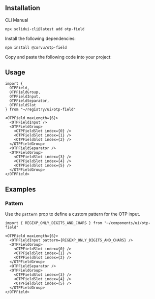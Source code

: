 <MDXHeader
  title="OTP Field"
  description="Accessible one-time password component with copy paste functionality."
  docs="https://corvu.dev/docs/primitives/otp-field/"
/>

<ComponentPreview name="otp-field-demo" />

## Installation

<Tabs defaultValue="cli">

<TabsList>
  <TabsTrigger value="cli">CLI</TabsTrigger>
  <TabsTrigger value="manual">Manual</TabsTrigger>
</TabsList>

<TabsContent value="cli">

```bash
npx solidui-cli@latest add otp-field
```

</TabsContent>

<TabsContent value="manual">
<Steps>

<Step>Install the following dependencies: </Step>

```bash
npm install @corvu/otp-field
```

<Step>Copy and paste the following code into your project: </Step>

<ComponentSource name="otp-field" />

</Steps>
</TabsContent>

</Tabs>

## Usage

```tsx
import {
  OTPField,
  OTPFieldGroup,
  OTPFieldInput,
  OTPFieldSeparator,
  OTPFieldSlot
} from "~/registry/ui/otp-field"
```

```tsx
<OTPField maxLength={6}>
  <OTPFieldInput />
  <OTPFieldGroup>
    <OTPFieldSlot index={0} />
    <OTPFieldSlot index={1} />
    <OTPFieldSlot index={2} />
  </OTPFieldGroup>
  <OTPFieldSeparator />
  <OTPFieldGroup>
    <OTPFieldSlot index={3} />
    <OTPFieldSlot index={4} />
    <OTPFieldSlot index={5} />
  </OTPFieldGroup>
</OTPField>
```

## Examples

### Pattern

Use the `pattern` prop to define a custom pattern for the OTP input.

```tsx
import { REGEXP_ONLY_DIGITS_AND_CHARS } from "~/components/ui/otp-field"
```

```tsx
<OTPField maxLength={6}>
  <OTPFieldInput pattern={REGEXP_ONLY_DIGITS_AND_CHARS} />
  <OTPFieldGroup>
    <OTPFieldSlot index={0} />
    <OTPFieldSlot index={1} />
    <OTPFieldSlot index={2} />
  </OTPFieldGroup>
  <OTPFieldSeparator />
  <OTPFieldGroup>
    <OTPFieldSlot index={3} />
    <OTPFieldSlot index={4} />
    <OTPFieldSlot index={5} />
  </OTPFieldGroup>
</OTPField>
```
